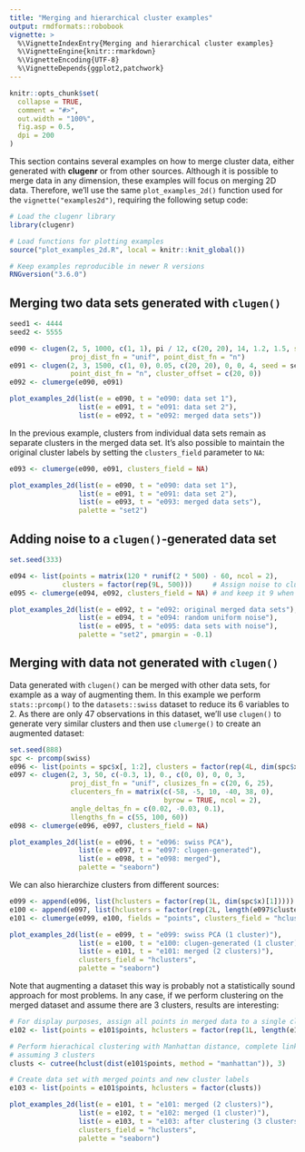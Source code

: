 ```yaml
---
title: "Merging and hierarchical cluster examples"
output: rmdformats::robobook
vignette: >
  %\VignetteIndexEntry{Merging and hierarchical cluster examples}
  %\VignetteEngine{knitr::rmarkdown}
  %\VignetteEncoding{UTF-8}
  %\VignetteDepends{ggplot2,patchwork}
---
```


```r
knitr::opts_chunk$set(
  collapse = TRUE,
  comment = "#>",
  out.width = "100%",
  fig.asp = 0.5,
  dpi = 200
)
```

This section contains several examples on how to merge cluster data, either
generated with **clugenr** or from other sources. Although it is possible to
merge data in any dimension, these examples will focus on merging 2D data.
Therefore, we'll use the same `plot_examples_2d()` function used for the
`vignette("examples2d")`, requiring the following setup code:

```r
# Load the clugenr library
library(clugenr)

# Load functions for plotting examples
source("plot_examples_2d.R", local = knitr::knit_global())

# Keep examples reproducible in newer R versions
RNGversion("3.6.0")
```

## Merging two data sets generated with `clugen()`

```r
seed1 <- 4444
seed2 <- 5555
```

```r
e090 <- clugen(2, 5, 1000, c(1, 1), pi / 12, c(20, 20), 14, 1.2, 1.5, seed = seed1,
               proj_dist_fn = "unif", point_dist_fn = "n")
e091 <- clugen(2, 3, 1500, c(1, 0), 0.05, c(20, 20), 0, 0, 4, seed = seed2,
               point_dist_fn = "n", cluster_offset = c(20, 0))
e092 <- clumerge(e090, e091)
```

```r
plot_examples_2d(list(e = e090, t = "e090: data set 1"),
                 list(e = e091, t = "e091: data set 2"),
                 list(e = e092, t = "e092: merged data sets"))
```

In the previous example, clusters from individual data sets remain as separate
clusters in the merged data set. It's also possible to maintain the original
cluster labels by setting the `clusters_field` parameter to `NA`:

```r
e093 <- clumerge(e090, e091, clusters_field = NA)
```

```r
plot_examples_2d(list(e = e090, t = "e090: data set 1"),
                 list(e = e091, t = "e091: data set 2"),
                 list(e = e093, t = "e093: merged data sets"),
                 palette = "set2")
```

## Adding noise to a `clugen()`-generated data set

```r
set.seed(333)

e094 <- list(points = matrix(120 * runif(2 * 500) - 60, ncol = 2),
             clusters = factor(rep(9L, 500)))     # Assign noise to cluster 9
e095 <- clumerge(e094, e092, clusters_field = NA) # and keep it 9 when merging
```

```r
plot_examples_2d(list(e = e092, t = "e092: original merged data sets"),
                 list(e = e094, t = "e094: random uniform noise"),
                 list(e = e095, t = "e095: data sets with noise"),
                 palette = "set2", pmargin = -0.1)
```

## Merging with data not generated with `clugen()`

Data generated with `clugen()` can be merged with other data sets, for example as
a way of augmenting them. In this example we perform `stats::prcomp()` to
the `datasets::swiss` dataset to reduce its 6 variables to 2. As there are only
47 observations in this dataset, we'll use `clugen()` to generate very similar
clusters and then use `clumerge()` to create an augmented dataset:

```r
set.seed(888)
spc <- prcomp(swiss)
e096 <- list(points = spc$x[, 1:2], clusters = factor(rep(4L, dim(spc$x)[1])))
e097 <- clugen(2, 3, 50, c(-0.3, 1), 0., c(0, 0), 0, 0, 3,
               proj_dist_fn = "unif", clusizes_fn = c(20, 6, 25),
               clucenters_fn = matrix(c(-58, -5, 10, -40, 38, 0),
                                      byrow = TRUE, ncol = 2),
               angle_deltas_fn = c(0.02, -0.03, 0.1),
               llengths_fn = c(55, 100, 60))
e098 <- clumerge(e096, e097, clusters_field = NA)
```

```r
plot_examples_2d(list(e = e096, t = "e096: swiss PCA"),
                 list(e = e097, t = "e097: clugen-generated"),
                 list(e = e098, t = "e098: merged"),
                 palette = "seaborn")
```

We can also hierarchize clusters from different sources:

```r
e099 <- append(e096, list(hclusters = factor(rep(1L, dim(spc$x)[1]))))
e100 <- append(e097, list(hclusters = factor(rep(2L, length(e097$clusters)))))
e101 <- clumerge(e099, e100, fields = "points", clusters_field = "hclusters")
```

```r
plot_examples_2d(list(e = e099, t = "e099: swiss PCA (1 cluster)"),
                 list(e = e100, t = "e100: clugen-generated (1 cluster)"),
                 list(e = e101, t = "e101: merged (2 clusters)"),
                 clusters_field = "hclusters",
                 palette = "seaborn")
```

Note that augmenting a dataset this way is probably not a statistically sound
approach for most problems. In any case, if we perform clustering on the merged
dataset and assume there are 3 clusters, results are interesting:

```r
# For display purposes, assign all points in merged data to a single cluster
e102 <- list(points = e101$points, hclusters = factor(rep(1L, length(e101$hclusters))))

# Perform hierachical clustering with Manhattan distance, complete linkage and
# assuming 3 clusters
clusts <- cutree(hclust(dist(e101$points, method = "manhattan")), 3)

# Create data set with merged points and new cluster labels
e103 <- list(points = e101$points, hclusters = factor(clusts))
```

```r
plot_examples_2d(list(e = e101, t = "e101: merged (2 clusters)"),
                 list(e = e102, t = "e102: merged (1 cluster)"),
                 list(e = e103, t = "e103: after clustering (3 clusters)"),
                 clusters_field = "hclusters",
                 palette = "seaborn")
```
